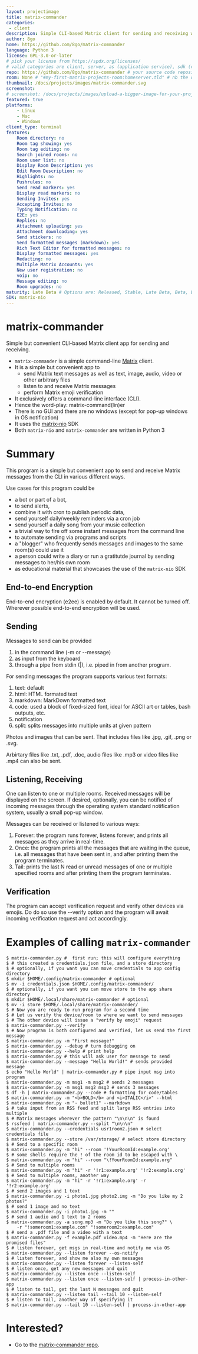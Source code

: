 ```yaml
---
layout: projectimage
title: matrix-commander
categories:
 - client
description: Simple CLI-based Matrix client for sending and receiving with support for end-to-end encryption and emoji verification
author: 8go
home: https://github.com/8go/matrix-commander
language: Python 3
license: GPL-3.0-or-later
# pick your license from https://spdx.org/licenses/
# valid categories are client, server, as (application service), sdk (client sdk), bot, and other
repo: https://github.com/8go/matrix-commander # your source code repository
room: None # "#my-first-matrix-projects-room:homeserver.tld" # nb the quotes are needed as rooms start with #
thumbnail: /docs/projects/images/matrix-commander.svg
screenshot:
# screenshot: /docs/projects/images/upload-a-bigger-image-for-your-project-page-to-the-images-subfolder.png
featured: true
platforms:
    - Linux
    - Mac
    - Windows
client_type: terminal
features:
    Room directory: no
    Room tag showing: yes
    Room tag editing: no
    Search joined rooms: no
    Room user list: no
    Display Room Description: yes
    Edit Room Description: no
    Highlights: no
    Pushrules: no
    Send read markers: yes
    Display read markers: no
    Sending Invites: yes
    Accepting Invites: no
    Typing Notification: no
    E2E: yes
    Replies: no
    Attachment uploading: yes
    Attachment downloading: yes
    Send stickers: no
    Send formatted messages (markdown): yes
    Rich Text Editor for formatted messages: no
    Display formatted messages: yes
    Redacting: no
    Multiple Matrix Accounts: yes
    New user registration: no
    voip: no
    Message editing: no
    Room upgrades: no
maturity: Late Beta # Options are: Released, Stable, Late Beta, Beta, Early Beta, Late Alpha, Alpha, Early Alpha, or Not actively maintained
SDK: matrix-nio
---
```


# matrix-commander

Simple but convenient CLI-based Matrix client app for sending and receiving.

- `matrix-commander` is a simple command-line [Matrix](https://matrix.org/)
  client.
- It is a simple but convenient app to
    - send Matrix text messages as well as text, image, audio, video or
      other arbitrary files
    - listen to and receive Matrix messages
    - perform Matrix emoji verification
- It exclusively offers a command-line interface (CLI).
- Hence the word-play: matrix-command(lin)er
- There is no GUI and there are no windows (except for pop-up windows in
  OS notification)
- It uses the [matrix-nio](https://github.com/poljar/matrix-nio/) SDK
- Both `matrix-nio` and `matrix-commander` are written in Python 3

# Summary

This program is a simple but convenient app to send and receive Matrix
messages from the CLI in various different ways.

Use cases for this program could be
- a bot or part of a bot,
- to send alerts,
- combine it with cron to publish periodic data,
- send yourself daily/weekly reminders via a cron job
- send yourself a daily song from your music collection
- a trivial way to fire off some instant messages from the command line
- to automate sending via programs and scripts
- a "blogger" who frequently sends messages and images to the same
  room(s) could use it
- a person could write a diary or run a gratitutde journal by
  sending messages to her/his own room
- as educational material that showcases the use of the `matrix-nio` SDK

## End-to-end Encryption

End-to-end encryption (e2ee) is enabled by default. It cannot be turned off.
Wherever possible end-to-end encryption will be used. 

## Sending

Messages to send can be provided
1) in the command line (-m or --message)
2) as input from the keyboard
3) through a pipe from stdin (|), i.e. piped in from another program.

For sending messages the program supports various text formats:
1) text: default
2) html:  HTML formated text
3) markdown: MarkDown formatted text
4) code: used a block of fixed-sized font, ideal for ASCII art or
   tables, bash outputs, etc.
5) notification
6) split: splits messages into multiple units at given pattern

Photos and images that can be sent. That includes files like
.jpg, .gif, .png or .svg.

Arbirtary files like .txt, .pdf, .doc, audio files like .mp3
or video files like .mp4 can also be sent.

## Listening, Receiving

One can listen to one or multiple rooms. Received messages will be displayed
on the screen. If desired, optionally, you can be notified of incoming
messages through the operating system standard notification system, usually a
small pop-up window.

Messages can be received or listened to various ways:
1) Forever: the program runs forever, listens forever, and prints all
   messages as they arrive in real-time.
2) Once: the program prints all the messages that are waiting in the queue,
   i.e. all messages that have been sent in, and after printing them the
   program terminates.
3) Tail: prints the last N read or unread messages of one or multiple
   specified rooms and after printing them the program terminates.

## Verification

The program can accept verification request and verify other devices
via emojis. Do do so use the --verify option and the program will
await incoming verification request and act accordingly.

# Examples of calling `matrix-commander`

```
$ matrix-commander.py #  first run; this will configure everything
$ # this created a credentials.json file, and a store directory
$ # optionally, if you want you can move credentials to app config directory
$ mkdir $HOME/.config/matrix-commander # optional
$ mv -i credentials.json $HOME/.config/matrix-commander/
$ # optionally, if you want you can move store to the app share directory
$ mkdir $HOME/.local/share/matrix-commander # optional
$ mv -i store $HOME/.local/share/matrix-commander/
$ # Now you are ready to run program for a second time
$ # Let us verify the device/room to where we want to send messages
$ # The other device will issue a "verify by emoji" request
$ matrix-commander.py --verify
$ # Now program is both configured and verified, let us send the first message
$ matrix-commander.py -m "First message!"
$ matrix-commander.py --debug # turn debugging on
$ matrix-commander.py --help # print help
$ matrix-commander.py # this will ask user for message to send
$ matrix-commander.py --message "Hello World!" # sends provided message
$ echo "Hello World" | matrix-commander.py # pipe input msg into program
$ matrix-commander.py -m msg1 -m msg2 # sends 2 messages
$ matrix-commander.py -m msg1 msg2 msg3 # sends 3 messages
$ df -h | matrix-commander.py --code # formatting for code/tables
$ matrix-commander.py -m "<b>BOLD</b> and <i>ITALIC</i>" --html
$ matrix-commander.py -m "- bullet1" --markdown
$ # take input from an RSS feed and split large RSS entries into multiple
$ # Matrix messages wherever the pattern "\n\n\n" is found
$ rssfeed | matrix-commander.py --split "\n\n\n"
$ matrix-commander.py --credentials usr1room2.json # select credentials file
$ matrix-commander.py --store /var/storage/ # select store directory
$ # Send to a specific room
$ matrix-commander.py -m "hi" --room '!YourRoomId:example.org'
$ # some shells require the ! of the room id to be escaped with \
$ matrix-commander.py -m "hi" --room "\!YourRoomId:example.org"
$ # Send to multiple rooms
$ matrix-commander.py -m "hi" -r '!r1:example.org' '!r2:example.org'
$ # Send to multiple rooms, another way
$ matrix-commander.py -m "hi" -r '!r1:example.org' -r '!r2:example.org'
$ # send 2 images and 1 text
$ matrix-commander.py -i photo1.jpg photo2.img -m "Do you like my 2 photos?"
$ # send 1 image and no text
$ matrix-commander.py -i photo1.jpg -m ""
$ # send 1 audio and 1 text to 2 rooms
$ matrix-commander.py -a song.mp3 -m "Do you like this song?" \
    -r "!someroom1:example.com" "!someroom2:example.com"
$ # send a .pdf file and a video with a text
$ matrix-commander.py -f example.pdf video.mp4 -m "Here are the promised files"
$ # listen forever, get msgs in real-time and notify me via OS
$ matrix-commander.py --listen forever --os-notify
$ # listen forever, and show me also my own messages
$ matrix-commander.py --listen forever --listen-self
$ # listen once, get any new messages and quit
$ matrix-commander.py --listen once --listen-self
$ matrix-commander.py --listen once --listen-self | process-in-other-app
$ # listen to tail, get the last N messages and quit
$ matrix-commander.py --listen tail --tail 10 --listen-self
$ # listen to tail, another way of specifying it
$ matrix-commander.py --tail 10 --listen-self | process-in-other-app

```

# Interested?

- Go to the [matrix-commander repo](https://github.com/8go/matrix-commander/).
